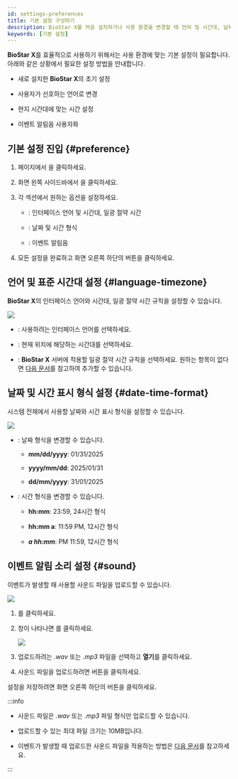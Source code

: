```yaml
---
id: settings-preferences
title: 기본 설정 구성하기
description: BioStar X를 처음 설치하거나 사용 환경을 변경할 때 언어 및 시간대, 날짜/시간 형식, 알림음 설정 방법을 안내합니다.
keywords: [기본 설정]
---
```


**BioStar X**를 효율적으로 사용하기 위해서는 사용 환경에 맞는 기본 설정이 필요합니다. 아래와 같은 상황에서 필요한 설정 방법을 안내합니다.

* 새로 설치한 **BioStar X**의 초기 설정

* 사용자가 선호하는 언어로 변경

* 현지 시간대에 맞는 시간 설정

* 이벤트 알림음 사용자화

## 기본 설정 진입 {#preference}

1. <Cmd sid='shell.header.launcher' /> 페이지에서 <Cmd sid='shell.header.setting' />을 클릭하세요.

1. 화면 왼쪽 사이드바에서 <Cmd sid='common.preference' product='2' />을 클릭하세요.

1. 각 섹션에서 원하는 옵션을 설정하세요.

    * <Cmd sid='preference.languageTimezone' product='2' />: 인터페이스 언어 및 시간대, 일광 절약 시간

    * <Cmd sid='preference.dateTimeFormat' product='2' />: 날짜 및 시간 형식

    * <Cmd sid='device.info.sound' product='2' />: 이벤트 알림음

1. 모든 설정을 완료하고 화면 오른쪽 하단의 <Cmd sid='common.apply' /> 버튼을 클릭하세요.


## 언어 및 표준 시간대 설정 {#language-timezone}

**BioStar X**의 인터페이스 언어와 시간대, 일광 절약 시간 규칙을 설정할 수 있습니다.

<Image src='/img/biostarx-settings-preference-language-timezone.png' className='none' />

* <Cmd sid='common.language' product='2' />: 사용하려는 인터페이스 언어를 선택하세요.

* <Cmd sid='common.timeZone' product='2' />: 현재 위치에 해당하는 시간대를 선택하세요.

* <Cmd sid='common.dst' product='2' />: **BioStar X** 서버에 적용할 일광 절약 시간 규칙을 선택하세요. 원하는 항목이 없다면 [다음 문서](settings-system-daylight-saving-time)를 참고하여 추가할 수 있습니다.


## 날짜 및 시간 표시 형식 설정 {#date-time-format}

시스템 전체에서 사용할 날짜와 시간 표시 형식을 설정할 수 있습니다.

<Image src='/img/biostarx-settings-preference-date-time.png' className='none' />

* <Cmd sid='common.dateFormat' product='2' />: 날짜 형식을 변경할 수 있습니다.

  * **mm/dd/yyyy**: 01/31/2025

  * **yyyy/mm/dd**: 2025/01/31

  * **dd/mm/yyyy**: 31/01/2025

* <Cmd sid='common.timeFormat' product='2' />: 시간 형식을 변경할 수 있습니다.

  * **hh:mm**: 23:59, 24시간 형식

  * **hh:mm a**: 11:59 PM, 12시간 형식

  * ***a hh:mm***: PM 11:59, 12시간 형식


## 이벤트 알림 소리 설정 {#sound}

이벤트가 발생할 때 사용할 사운드 파일을 업로드할 수 있습니다.

<Image src='/img/biostarx-settings-preference-sound.png' className='none' />

1. <Cmd sid='button.plusAdd' product='2' />를 클릭하세요.

1. <Cmd sid='setting.preference.sound.alert.add' product='2' /> 창이 나타나면 <Cmd sid='setting.preference.sound.alert.addSound.browse' product='2' />를 클릭하세요. 

    <Image src='/img/biostarx-settings-preference-add-sound.png' className='none' />

1. 업로드하려는 *.wav* 또는 *.mp3* 파일을 선택하고 **열기**를 클릭하세요.

1. 사운드 파일을 업로드하려면 <Cmd sid='button.add' product='2' /> 버튼을 클릭하세요.

설정을 저장하려면 화면 오른쪽 하단의 <Cmd sid='common.apply' /> 버튼을 클릭하세요.

:::info

* 사운드 파일은 *.wav* 또는 *.mp3* 파일 형식만 업로드할 수 있습니다.

* 업로드할 수 있는 최대 파일 크기는 10MB입니다.

* 이벤트가 발생할 때 업로드한 사운드 파일을 적용하는 방법은 [다음 문서](settings-alert#edit-alert-message)를 참고하세요.

:::